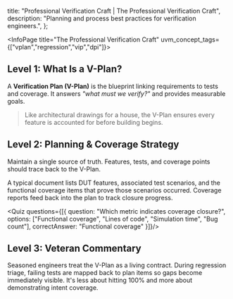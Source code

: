 
  title: "Professional Verification Craft | The Professional Verification Craft",
  description: "Planning and process best practices for verification engineers.",
};

<InfoPage title="The Professional Verification Craft" uvm_concept_tags={["vplan","regression","vip","dpi"]}>

## Level 1: What Is a V-Plan?

A **Verification Plan (V-Plan)** is the blueprint linking requirements to tests and coverage. It answers *"what must we verify?"* and provides measurable goals.

> Like architectural drawings for a house, the V-Plan ensures every feature is accounted for before building begins.

## Level 2: Planning & Coverage Strategy

<Alert>Maintain a single source of truth. Features, tests, and coverage points should trace back to the V-Plan.</Alert>

A typical document lists DUT features, associated test scenarios, and the functional coverage items that prove those scenarios occurred. Coverage reports feed back into the plan to track closure progress.

<Quiz questions={[{
  question: "Which metric indicates coverage closure?",
  options: ["Functional coverage", "Lines of code", "Simulation time", "Bug count"],
  correctAnswer: "Functional coverage"
}]}/>

## Level 3: Veteran Commentary

Seasoned engineers treat the V-Plan as a living contract. During regression triage, failing tests are mapped back to plan items so gaps become immediately visible. It's less about hitting 100% and more about demonstrating intent coverage.

</InfoPage>
